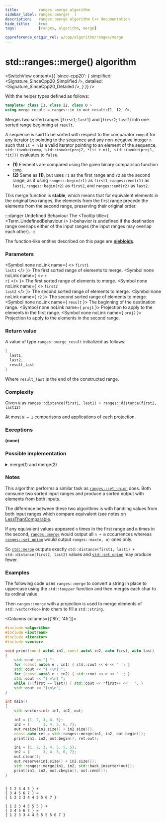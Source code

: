 ```yaml
---
title:         ranges::merge algorithm
sidebar_label: ranges::merge(  )
description:   ranges::merge algorithm C++ documentation
hide_title:    true
tags:          [ranges, algorithm, merge]

cppreference_origin_rel: w/cpp/algorithm/ranges/merge
---
```



<!----------------- Codes ---------------------->


# std::ranges::merge() algorithm

<SwitchView content={{
	'since-cpp20': {
		simplified:	<Signature_SinceCpp20_Simplified />,
		detailed:	<Signature_SinceCpp20_Detailed />,
	}
}} />

With the helper types defined as follows:
```cpp
template< class I1, class I2, class O >
using merge_result = ranges::in_in_out_result<I1, I2, O>;
```
Merges two sorted ranges [`first1`; `last1`) and [`first2`; `last2`) into one sorted range beginning at `result`.

A sequence is said to be sorted with respect to the comparator `comp` if for any iterator `it` pointing to the sequence
and any non-negative integer `n` such that `it + n` is a valid iterator pointing to an element of the sequence,
`std::invoke(comp, std::invoke(proj2, *(it + n)), std::invoke(proj1, *it)))` evaluates to `false`.

- **(1)** Elements are compared using the given binary comparison function `comp`.
- **(2)** Same as **(1)**, but uses `r1` as the first range and `r2` as the second range, as if using `ranges::begin(r1)` as `first1`, `ranges::end(r1)` as `last1`, `ranges::begin(r2)` as `first2`, and `ranges::end(r2)` as `last2`.

This merge function is **stable**, which means that for equivalent elements in the original two ranges,
the elements from the first range  precede the elements from the second range, preserving their original order.

:::danger Undefined Behaviour
The <Tooltip title={ <Term_UndefinedBehaviour /> }>behavior is undefined</Tooltip> if the destination range overlaps either of the input ranges (the input ranges may overlap each other).
:::

The function-like entities described on this page are [**niebloids**](#).

### Parameters

<SymbolTable>

  <Symbol none noLink name={ <> <code>first1</code> <br/> <code>last1</code> </> }>
    The first sorted range of elements to merge.
  </Symbol>
  <Symbol none noLink name={ <> <code>r</code> <br/> <code>r1</code> </> }>
    The first sorted range of elements to merge.
  </Symbol>
  <Symbol none noLink name={ <> <code>first2</code> <br/> <code>last2</code> </> }>
    The second sorted range of elements to merge.
  </Symbol>
  <Symbol none noLink name={ <code>r2</code> }>
    The second sorted range of elements to merge.
  </Symbol>
  <Symbol none noLink name={ <code>result</code> }>
    The beginning of the destination range.
  </Symbol>
  <Symbol none noLink name={ <code>proj1</code> }>
    Projection to apply to the elements in the first range.
  </Symbol>
  <Symbol none noLink name={ <code>proj2</code> }>
    Projection to apply to the elements in the second range.
  </Symbol>

</SymbolTable>

### Return value

A value of type `ranges::merge_result` initialized as follows:
```cpp
{
  last1,
  last2,
  result_last
}
```
Where `result_last` is the end of the constructed range.

### Complexity

Given `N` as `ranges::distance(first1, last1) + ranges::distance(first2, last12)`

At most `N − 1` comparisons and applications of each projection.

### Exceptions

**(none)**

### Possible implementation

<details>
<summary>merge(1) and merge(2)</summary>

```cpp
struct merge_fn
{
  template<std::input_iterator I1, std::sentinel_for<I1> S1,
    std::input_iterator I2, std::sentinel_for<I2> S2,
    std::weakly_incrementable O, class Comp = ranges::less,
    class Proj1 = std::identity, class Proj2 = std::identity>
      requires std::mergeable<I1, I2, O, Comp, Proj1, Proj2>
      constexpr ranges::merge_result<I1, I2, O>
      operator()(I1 first1, S1 last1, I2 first2, S2 last2, O result, Comp comp = {},
          Proj1 proj1 = {}, Proj2 proj2 = {}) const
      {
        for (; !(first1 == last1 or first2 == last2); ++result)
        {
          if (std::invoke(comp, std::invoke(proj2, *first2), std::invoke(proj1, *first1)))
            *result = *first2, ++first2;
          else
            *result = *first1, ++first1;
        }
        auto ret1 {ranges::copy(std::move(first1), std::move(last1), std::move(result))};
        auto ret2 {ranges::copy(std::move(first2), std::move(last2), std::move(ret1.out))};
        return {std::move(ret1.in), std::move(ret2.in), std::move(ret2.out)};
      }

  template<ranges::input_range R1, ranges::input_range R2, std::weakly_incrementable O,
    class Comp = ranges::less,
    class Proj1 = std::identity, class Proj2 = std::identity>
      requires std::mergeable<ranges::iterator_t<R1>, ranges::iterator_t<R2>,
    O, Comp, Proj1, Proj2>
      constexpr ranges::merge_result<ranges::borrowed_iterator_t<R1>,
    ranges::borrowed_iterator_t<R2>, O>
      operator()(R1&& r1, R2&& r2, O result, Comp comp = {},
          Proj1 proj1 = {}, Proj2 proj2 = {}) const
      {
        return (*this)(ranges::begin(r1), ranges::end(r1),
            ranges::begin(r2), ranges::end(r2),
            std::move(result), std::move(comp),
            std::move(proj1), std::move(proj2));
      }
};

inline constexpr merge_fn merge {};
```

</details>

### Notes

This algorithm performs a similar task as [`ranges::set_union`](#) does.
Both consume two sorted input ranges and produce a sorted output with elements from both inputs.

The difference between these two algorithms is with handling values from both input ranges which compare equivalent (see notes on [LessThanComparable](/docs/named_req/LessThanComparable).

If any equivalent values appeared `n` times in the first range and `m` times in the second, [`ranges::merge`](#) would
output all `n + m` occurrences whereas [`ranges::set_union`](#) would output `ranges::max(n, m)` ones only.

So [`std::merge`](#) outputs exactly `std::distance(first1, last1) + std::distance(first2, last2)` values and [`std::set_union`](#) may produce fewer.

### Examples

The following code uses `ranges::merge` to convert a string in place to uppercase using the `std::toupper` function and then merges each char to its ordinal value.  

Then `ranges::merge` with a projection is used to merge elements of `std::vector<Foo>` into chars to fill a `std::string`.

<Columns columns={['8fr', '4fr']}>
<div>

```cpp title='Main.cpp' showLineNumbers
#include <algorithm>
#include <iostream>
#include <iterator>
#include <vector>

void print(const auto& in1, const auto& in2, auto first, auto last)
{
    std::cout << "{ ";
    for (const auto& e : in1) { std::cout << e << ' '; }
    std::cout << "} +\n{ ";
    for (const auto& e : in2) { std::cout << e << ' '; }
    std::cout << "} =\n{ ";
    while (!(first == last)) { std::cout << *first++ << ' '; }
    std::cout << "}\n\n";
}

int main()
{
    std::vector<int> in1, in2, out;

    in1 = {1, 2, 3, 4, 5};
    in2 = {      3, 4, 5, 6, 7};
    out.resize(in1.size() + in2.size());
    const auto ret = std::ranges::merge(in1, in2, out.begin());
    print(in1, in2, out.begin(), ret.out);

    in1 = {1, 2, 3, 4, 5, 5, 5};
    in2 = {      3, 4, 5, 6, 7};
    out.clear();
    out.reserve(in1.size() + in2.size());
    std::ranges::merge(in1, in2, std::back_inserter(out));
    print(in1, in2, out.cbegin(), out.cend());
}
```

</div>
<div>

```plaintext title="Output"

{ 1 2 3 4 5 } +
{ 3 4 5 6 7 } =
{ 1 2 3 3 4 4 5 5 6 7 }

{ 1 2 3 4 5 5 5 } +
{ 3 4 5 6 7 } =
{ 1 2 3 3 4 4 5 5 5 5 6 7 }
```

</div>
</Columns>
